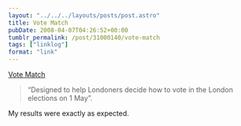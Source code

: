 ```yaml
---
layout: "../../../layouts/posts/post.astro"
title: Vote Match
pubDate: 2008-04-07T04:26:52+00:00
tumblr_permalink: /post/31000140/vote-match
tags: ["linklog"]
format: "link"
---
```


[Vote Match][1]

> &ldquo;Designed to help Londoners decide how to vote in the London elections on 1 May&rdquo;.

My results were exactly as expected.

[1]: http://www.votematch.co.uk/
